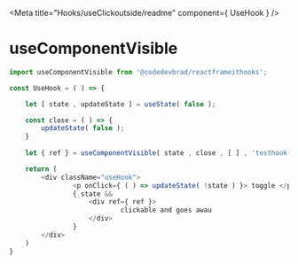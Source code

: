 

<Meta title="Hooks/useClickoutside/readme" component={ UseHook } />

# useComponentVisible

```javascript
import useComponentVisible from '@codedevbrad/reactframeithooks';
```

```javascript
const UseHook = ( ) => {

    let [ state , updateState ] = useState( false );  

    const close = ( ) => {
        updateState( false );
    }
    
    let { ref } = useComponentVisible( state , close , [ ] , 'testhook' );

    return (
        <div className="useHook">
                <p onClick={ ( ) => updateState( !state ) }> toggle </p>
                { state && 
                    <div ref={ ref }>
                            clickable and goes awau
                    </div>
                }
        </div>
    )
}

```

<Canvas>
        <UseHook />
</Canvas>
